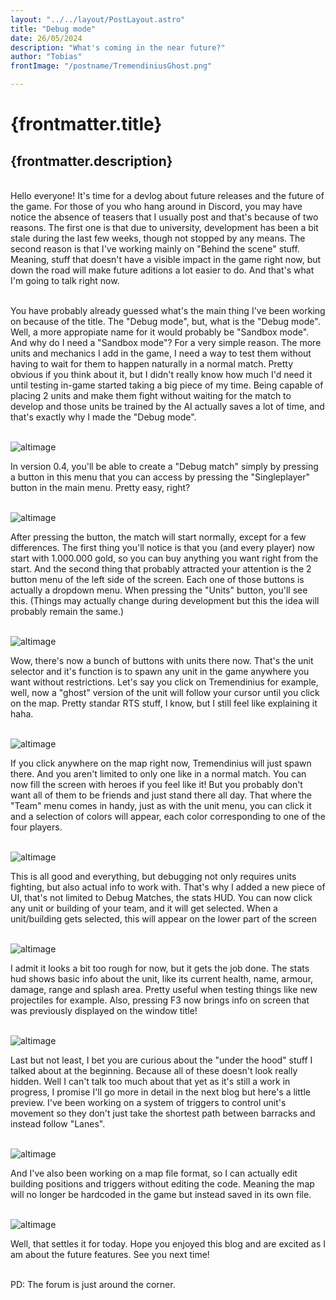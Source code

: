 ---
layout: "../../layout/PostLayout.astro"
title: "Debug mode"
date: 26/05/2024
description: "What's coming in the near future?"
author: "Tobias"
frontImage: "/postname/TremendiniusGhost.png"

---
# {frontmatter.title}

{frontmatter.description}
---

<br />
Hello everyone! It's time for a devlog about future releases and the future of the game. For those of you who hang around in Discord, you
may have notice the absence of teasers that I usually post and that's because of two reasons. The first one is that
due to university, development has been a bit stale during the last few weeks, though not stopped by any means. 
The second reason is that I've working mainly on "Behind the scene" stuff. Meaning, stuff that doesn't have a visible
impact in the game right now, but down the road will make future aditions a lot easier to do. And that's what I'm
going to talk right now. <br /><br />

You have probably already guessed what's the main thing I've been working on because of the title. The "Debug mode",
but, what is the "Debug mode". Well, a more appropiate name for it would probably be "Sandbox mode". And why do I need
a "Sandbox mode"? For a very simple reason. The more units and mechanics I add in the game, I need a way to test them
without having to wait for them to happen naturally in a normal match. Pretty obvious if you think about it, but I didn't
really know how much I'd need it until testing in-game started taking a big piece of my time. Being capable of placing
2 units and make them fight without waiting for the match to develop and those units be trained by the AI actually saves
a lot of time, and that's exactly why I made the "Debug mode". <br /><br />

![altimage](/postname/SingleplayerMenu.png)

In version 0.4, you'll be able to create a "Debug match" simply by pressing a button in this menu that you can access
by pressing the "Singleplayer" button in the main menu. Pretty easy, right? <br /><br />

![altimage](/postname/DebugMatch.png)

After pressing the button, the match will start normally, except for a few differences. The first thing you'll notice is that
you (and every player) now start with 1.000.000 gold, so you can buy anything you want right from the start. And the second thing
that probably attracted your attention is the 2 button menu of the left side of the screen. Each one of those buttons is actually
a dropdown menu. When pressing the "Units" button, you'll see this. (Things may actually change during development but this the idea
will probably remain the same.) <br /><br />

![altimage](/postname/UnitMenu.png)

Wow, there's now a bunch of buttons with units there now. That's the unit selector and it's function is to spawn any unit in the game
anywhere you want without restrictions. Let's say you click on Tremendinius for example, well, now a "ghost" version of the unit will follow
your cursor until you click on the map. Pretty standar RTS stuff, I know, but I still feel like explaining it haha.<br /><br />

![altimage](/postname/TremendiniusGhost.png)

If you click anywhere on the map right now, Tremendinius will just spawn there. And you aren't limited to only one like in a normal
match. You can now fill the screen with heroes if you feel like it! But you probably don't want all of them to be friends and just
stand there all day. That where the "Team" menu comes in handy, just as with the unit menu, you can click it and a selection of colors
will appear, each color corresponding to one of the four players.<br /><br />

![altimage](/postname/TremendiniusRed.png)

This is all good and everything, but debugging not only requires units fighting, but also actual info to work with. That's why I added
a new piece of UI, that's not limited to Debug Matches, the stats HUD. You can now click any unit or building of your team, and it will
 get selected. When a unit/building gets selected, this will appear on the lower part of the screen<br /><br />

![altimage](/postname/UnitHud.png)

I admit it looks a bit too rough for now, but it gets the job done. The stats hud shows basic info about the unit, like its
current health, name, armour, damage, range and splash area. Pretty useful when testing things like new projectiles for example.
Also, pressing F3 now brings info on screen that was previously displayed on the window title!<br /><br />

![altimage](/postname/F3.png)

Last but not least, I bet you are curious about the "under the hood" stuff I talked about at the beginning. Because all of these
doesn't look really hidden. Well I can't talk too much about that yet as it's still a work in progress, I promise I'll go more in 
detail in the next blog but here's a little preview. I've been working on a system of triggers to control unit's movement so they don't
just take the shortest path between barracks and instead follow "Lanes".<br /><br />

![altimage](/postname/Lanes.png)

And I've also been working on a map file format, so I can actually edit building positions and triggers without editing the code.
Meaning the map will no longer be hardcoded in the game but instead saved in its own file.<br /><br />

![altimage](/postname/MapFile.png)

Well, that settles it for today. Hope you enjoyed this blog and are excited as I am about the future features. See you next time!<br /><br />

PD: The forum is just around the corner.